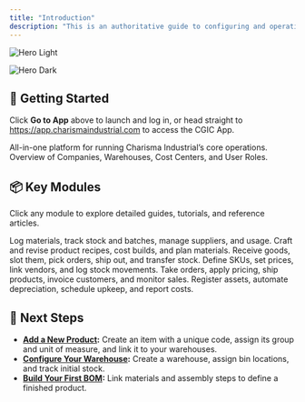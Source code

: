 ```yaml
---
title: "Introduction"
description: "This is an authoritative guide to configuring and operating the platform that powers procurement, production, sales, HR, and finance across our organization. Inside, you’ll find concise, step‑by‑step instructions and best practices to ensure consistent, efficient workflows and accurate data management."
---
```


<img
  className="block dark:hidden"
  src="/images/hero-light.png"
  alt="Hero Light"
/>

<img
  className="hidden dark:block"
  src="/images/hero-dark.png"
  alt="Hero Dark"
/>

## 🚀 Getting Started

Click **Go to App** above to launch and log in, or head straight to https://app.charismaindustrial.com to access the CGIC App.

<CardGroup cols={2}>
  <Card title="About CGIC App" icon="olive-branch" iconType="duotone" href="https://cgic.mintlify.app/aboutcgic">
    All-in-one platform for running Charisma Industrial’s core operations.
  </Card>
  <Card title="Core Concepts" icon="album" iconType="duotone" href="https://cgic.mintlify.app/coreconcepts">
    Overview of Companies, Warehouses, Cost Centers, and User Roles.
  </Card>
</CardGroup>

## 📦 Key Modules

Click any module to explore detailed guides, tutorials, and reference articles.

<CardGroup cols={2}>
  <Card title="Raw Materials" icon="cart-shopping-fast" iconType="duotone" href="https://cgic.mintlify.app/core-features/raw-materials/introduction-to-raw-materials">
    Log materials, track stock and batches, manage suppliers, and usage.
  </Card>
  <Card title="Bill of Materials" icon="steering-wheel" iconType="duotone" href="https://cgic.mintlify.app/manufacturing/bill-of-materials-BOM/introduction-to-bil-of-materials">
    Craft and revise product recipes, cost builds, and plan materials.
  </Card>
  <Card title="Warehouse" icon="warehouse-full" iconType="duotone" href="https://cgic.mintlify.app/manufacturing/warehouse-management/introduction-to-warehouse-management">
    Receive goods, slot them, pick orders, ship out, and transfer stock.
  </Card>
  <Card title="Products" icon="diagram-project" iconType="duotone" href="https://cgic.mintlify.app/core-features/products/introduction-to-products">
    Define SKUs, set prices, link vendors, and log stock movements.
  </Card>
  <Card title="Sales & Distribution" icon="display-chart-up" iconType="duotone" href="https://cgic.mintlify.app/manufacturing/sales-distribution/introduction-to-sales-distribution">
    Take orders, apply pricing, ship products, invoice customers, and monitor sales.
  </Card>
  <Card title="Asset Management" icon="diamonds-4" iconType="duotone" href="https://cgic.mintlify.app/manufacturing/asset-management/introduction-to-asset-management">
    Register assets, automate depreciation, schedule upkeep, and report costs.
  </Card>
</CardGroup>

## 🎯 Next Steps

- [**Add a New Product**](https://cgic.mintlify.app/core-features/products/add-product)**:** Create an item with a unique code, assign its group and unit of measure, and link it to your warehouses.
- [**Configure Your Warehouse**](https://cgic.mintlify.app/manufacturing/warehouse-management/introduction-to-warehouse-management)**:** Create a warehouse, assign bin locations, and track initial stock.
- [**Build Your First BOM**](https://cgic.mintlify.app/manufacturing/bill-of-materials-BOM/create-BOM)**:** Link materials and assembly steps to define a finished product.
